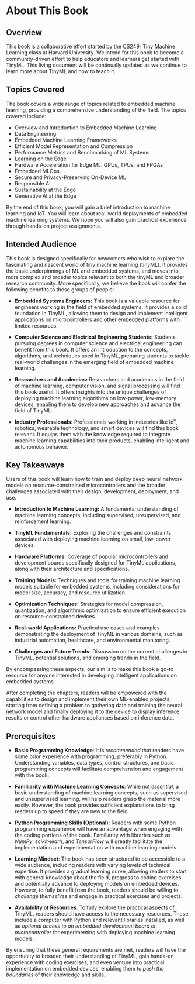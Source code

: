 # About This Book {.unnumbered}

## Overview

This book is a collaborative effort started by the CS249r Tiny Machine Learning class at Harvard University. We intend for this book to become a community-driven effort to help educators and learners get started with TinyML. This living document will be continually updated as we continue to learn more about TinyML and how to teach it.

## Topics Covered

The book covers a wide range of topics related to embedded machine learning, providing a comprehensive understanding of the field. The topics covered include:

* Overview and Introduction to Embedded Machine Learning
* Data Engineering
* Embedded Machine Learning Frameworks
* Efficient Model Representation and Compression
* Performance Metrics and Benchmarking of ML Systems
* Learning on the Edge
* Hardware Acceleration for Edge ML: GPUs, TPUs, and FPGAs
* Embedded MLOps
* Secure and Privacy-Preserving On-Device ML
* Responsible AI
* Sustainability at the Edge
* Generative AI at the Edge

By the end of this book, you will gain a brief introduction to machine learning and IoT. You will learn about real-world deployments of embedded machine learning systems. We hope you will also gain practical experience through hands-on project assignments.

## Intended Audience

This book is designed specifically for newcomers who wish to explore the fascinating and nascent world of tiny machine learning (tinyML). It provides the basic underpinnings of ML and embedded systems, and moves into more complex and broader topics relevant to both the tinyML and broader research community. More specifically, we believe the book will confer the following benefits to these groups of people:

* **Embedded Systems Engineers:** This book is a valuable resource for engineers working in the field of embedded systems. It provides a solid foundation in TinyML, allowing them to design and implement intelligent applications on microcontrollers and other embedded platforms with limited resources.

* **Computer Science and Electrical Engineering Students:** Students pursuing degrees in computer science and electrical engineering can benefit from this book. It offers an introduction to the concepts, algorithms, and techniques used in TinyML, preparing students to tackle real-world challenges in the emerging field of embedded machine learning.

* **Researchers and Academics:** Researchers and academics in the field of machine learning, computer vision, and signal processing will find this book useful. It offers insights into the unique challenges of deploying machine learning algorithms on low-power, low-memory devices, enabling them to develop new approaches and advance the field of TinyML.

* **Industry Professionals:** Professionals working in industries like IoT, robotics, wearable technology, and smart devices will find this book relevant. It equips them with the knowledge required to integrate machine learning capabilities into their products, enabling intelligent and autonomous behavior.

## Key Takeaways

Users of this book will learn how to train and deploy deep neural network models on resource-constrained microcontrollers and the broader challenges associated with their design, development, deployment, and use. 

* **Introduction to Machine Learning:** A fundamental understanding of machine learning concepts, including supervised, unsupervised, and reinforcement learning.

* **TinyML Fundamentals:** Exploring the challenges and constraints associated with deploying machine learning on small, low-power devices.

* **Hardware Platforms:** Coverage of popular microcontrollers and development boards specifically designed for TinyML applications, along with their architecture and specifications.

* **Training Models:** Techniques and tools for training machine learning models suitable for embedded systems, including considerations for model size, accuracy, and resource utilization.

* **Optimization Techniques:** Strategies for model compression, quantization, and algorithmic optimization to ensure efficient execution on resource-constrained devices.

* **Real-world Applications:** Practical use cases and examples demonstrating the deployment of TinyML in various domains, such as industrial automation, healthcare, and environmental monitoring.

* **Challenges and Future Trends:** Discussion on the current challenges in TinyML, potential solutions, and emerging trends in the field.

By encompassing these aspects, our aim is to make this book a go-to resource for anyone interested in developing intelligent applications on embedded systems.

After completing the chapters, readers will be empowered with the capabilities to design and implement their own ML-enabled projects, starting from defining a problem to gathering data and training the neural network model and finally deploying it to the device to display inference results or control other hardware appliances based on inference data.

## Prerequisites

* **Basic Programming Knowledge**: It is *recommended* that readers have some prior experience with programming, preferably in Python. Understanding variables, data types, control structures, and basic programming concepts will facilitate comprehension and engagement with the book.

* **Familiarity with Machine Learning Concepts**: While not *essential*, a basic understanding of machine learning concepts, such as supervised and unsupervised learning, will help readers grasp the material more easily. However, the book provides sufficient explanations to bring readers up to speed if they are new to the field.

* **Python Programming Skills (Optional)**: Readers with some Python programming experience will have an advantage when engaging with the coding portions of the book. Familiarity with libraries such as *NumPy*, *scikit-learn*, and *TensorFlow* will greatly facilitate the implementation and experimentation with machine learning models.

* **Learning Mindset**: The book has been structured to be accessible to a wide audience, including readers with varying levels of technical expertise. It provides a gradual learning curve, allowing readers to start with general knowledge about the field, progress to coding exercises, and potentially advance to deploying models on embedded devices. However, to fully benefit from the book, readers should be willing to *challenge themselves* and engage in practical exercises and projects.

* **Availability of Resources**: To fully explore the practical aspects of TinyML, readers should have access to the necessary resources. These include a computer with Python and relevant libraries installed, as well as *optional access to an embedded development board or microcontroller* for experimenting with deploying machine learning models.

By ensuring that these general requirements are met, readers will have the opportunity to broaden their understanding of TinyML, gain hands-on experience with coding exercises, and even venture into practical implementation on embedded devices, enabling them to *push the boundaries* of their knowledge and skills.
